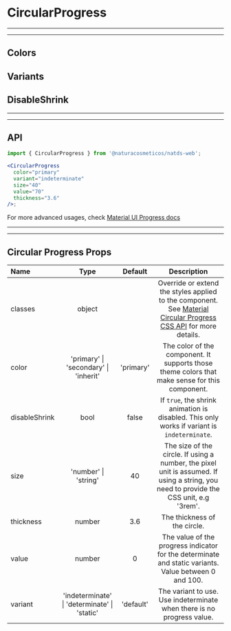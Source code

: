 
# CircularProgress

---

---

## Colors

<Provider theme={themes.natura.light}>
  <ComponentWithLabel componentList={colors} />
</Provider>


## Variants

<Provider theme={themes.natura.light}>
  <ComponentWithLabel componentList={variants} />
</Provider>


## DisableShrink

<Provider theme={themes.natura.light}>
  <ComponentWithLabel componentList={disableShrink} />
</Provider>

---

---

## API

```jsx highlight-line="2"
import { CircularProgress } from '@naturacosmeticos/natds-web';

<CircularProgress
  color="primary"
  variant="indeterminate"
  size="40"
  value="70"
  thickness="3.6"
/>;
```

For more advanced usages, check [Material UI Progress docs](https://material-ui.com/pt/components/progress/)

---

---

## Circular Progress Props

| Name          |               Type                           |  Default  |                                                                                                                                           Description                                                                                                                                           |
| :------------ | :------------------------------------------: | :-------: | :---------------------------------------------------------------------------------------------------------------------------------------------------------------------------------------------------------------------------------------------------------------------------------------------: |
| classes       |                    object                    |           |   Override or extend the styles applied to the component. See [Material Circular Progress CSS API](https://material-ui.com/api/circular-progress/#css) for more details.                                                                           |
| color         |     'primary' \| 'secondary' \| 'inherit'    | 'primary' |   The color of the component. It supports those theme colors that make sense for this component.                                                                                                  |
| disableShrink |                     bool                     |   false   |   If `true`, the shrink animation is disabled. This only works if variant is `indeterminate`.                                                                                                                    |
| size          |             'number' \| 'string'             |     40    |   The size of the circle. If using a number, the pixel unit is assumed. If using a string, you need to provide the CSS unit, e.g '3rem'.                                                                                                                                      |
| thickness     |                     number                   |    3.6    |   The thickness of the circle.                                                                                                                                       |
| value         |                     number                   |     0     |   The value of the progress indicator for the determinate and static variants. Value between 0 and 100.                                                                                                                                       |
| variant       | 'indeterminate' \| 'determinate' \| 'static' | 'default' |   The variant to use. Use indeterminate when there is no progress value.                                                                                                                                       |
